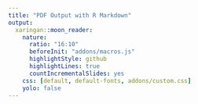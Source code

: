 ```yaml
---
title: "PDF Output with R Markdown"
output:
  xaringan::moon_reader:
    nature:
      ratio: "16:10"
      beforeInit: "addons/macros.js"
      highlightStyle: github
      highlightLines: true
      countIncrementalSlides: yes
    css: [default, default-fonts, addons/custom.css]
    yolo: false
---
```


